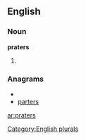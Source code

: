 
==English==

===Noun===
'''praters'''

# {{plural of|[[prater]]}}

===Anagrams===
* {{alphagram|aeprrst}}
* [[parters#English|parters]]

[[Category:English plurals]]

[[ar:praters]]